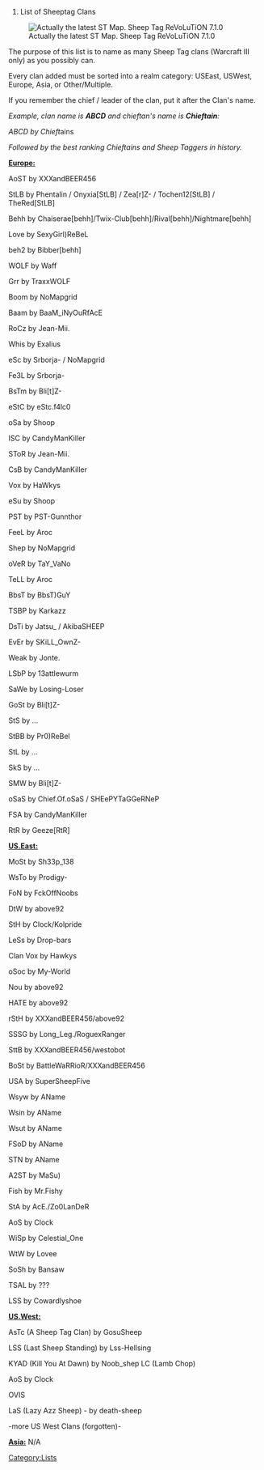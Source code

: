 # List of Sheeptag Clans

[[File:119488.jpg|thumb|Actually the latest ST Map. Sheep Tag ReVoLuTiON 7.1.0]]


The purpose of this list is to name as many Sheep Tag clans (Warcraft III only) as you possibly can.

Every clan added must be sorted into a realm category: USEast, USWest, Europe, Asia, or Other/Multiple.

If you remember the chief / leader of the clan, put it after the Clan's name.

''Example, clan name is '''ABCD''' and chieftan's name is '''Chieftain''':''

''ABCD by Chieft''ains

''Followed by the best ranking Chieftains and Sheep Taggers in history.''



'''<u>Europe:</u>'''

AoST by XXXandBEER456

StLB by Phentalin / Onyxia[StLB] / Zea[r]Z- / Tochen12[StLB] / TheRed[StLB]

Behh by Chaiserae[behh]/Twix-Club[behh]/Rival[behh]/Nightmare[behh]

Love by SexyGirl)ReBeL

beh2 by Bibber[behh]

WOLF by Waff

Grr by TraxxWOLF

Boom by NoMapgrid

Baam by BaaM_iNyOuRfAcE

RoCz by Jean-Mii.

Whis by Exalius

eSc by Srborja- / NoMapgrid

Fe3L by Srborja-

BsTm by Bli[t]Z-

eStC by eStc.f4lc0

oSa by Shoop

ISC by CandyManKiller

SToR by Jean-Mii.

CsB by CandyManKiller

Vox by HaWkys

eSu by Shoop

PST by PST-Gunnthor

FeeL by Aroc

Shep by NoMapgrid

oVeR by TaY_VaNo

TeLL by Aroc

BbsT by BbsT)GuY

TSBP by Karkazz

DsTi by Jatsu_ / AkibaSHEEP

EvEr by SKiLL_OwnZ-

Weak by Jonte.

LSbP by 13attlewurm

SaWe by Losing-Loser

GoSt by Bli[t]Z-

StS by ...

StBB by Pr0)ReBel

StL by ...

SkS by ...

SMW by Bli[t]Z-

oSaS by Chief.Of.oSaS / SHEePYTaGGeRNeP

FSA by CandyManKiller

RtR by Geeze[RtR]





'''<u>US.East:</u>'''


MoSt by Sh33p_138

WsTo by Prodigy-

FoN by FckOffNoobs

<span style="font-style: normal; ">DtW by above92</span>

StH by Clock/Kolpride

LeSs by Drop-bars

Clan Vox by Hawkys

oSoc by My-World

Nou by above92

HATE by above92

rStH by XXXandBEER456/above92

SSSG by Long_Leg./RoguexRanger

SttB by XXXandBEER456/westobot

BoSt by <span style="font-weight:normal;">BattleWaRRioR</span>/XXXandBEER456

USA by SuperSheepFive

Wsyw by AName

Wsin by AName

Wsut by AName

FSoD by AName

STN by AName

A2ST by MaSu)

Fish by Mr.Fishy

StA by AcE./Zo0LanDeR

AoS by Clock

WiSp by Celestial_One

WtW by Lovee

SoSh by Bansaw

TSAL by ???

LSS by Cowardlyshoe




'''<u>US.West:</u>'''


AsTc (A Sheep Tag Clan) by GosuSheep

LSS (Last Sheep Standing) by Lss-Hellsing

KYAD (Kill You At Dawn) by Noob_shep
LC (Lamb Chop)

AoS by Clock

OVIS

LaS (Lazy Azz Sheep) - by death-sheep

-more US West Clans (forgotten)-


'''<u>Asia:</u>'''
N/A
[[Category:Lists]]
